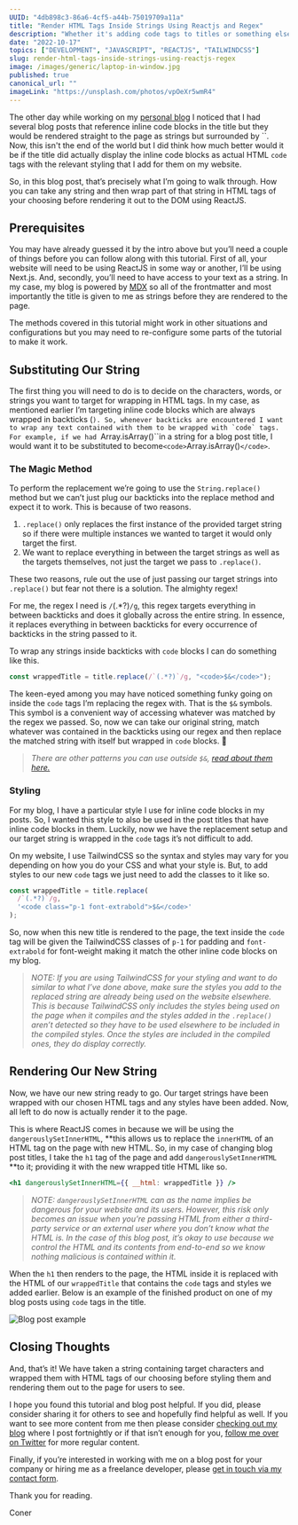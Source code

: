 ```yaml
---
UUID: "4db898c3-86a6-4cf5-a44b-75019709a11a"
title: "Render HTML Tags Inside Strings Using Reactjs and Regex"
description: "Whether it's adding code tags to titles or something else, rendering HTML inside strings can be a helpful tool. Here's how to do it in ReactJS with Regex."
date: "2022-10-17"
topics: ["DEVELOPMENT", "JAVASCRIPT", "REACTJS", "TAILWINDCSS"]
slug: render-html-tags-inside-strings-using-reactjs-regex
image: /images/generic/laptop-in-window.jpg
published: true
canonical_url: ""
imageLink: "https://unsplash.com/photos/vpOeXr5wmR4"
---
```


The other day while working on my [personal blog](https://conermurphy.com/blog) I noticed that I had several blog posts that reference inline code blocks in the title but they would be rendered straight to the page as strings but surrounded by ``. Now, this isn't the end of the world but I did think how much better would it be if the title did actually display the inline code blocks as actual HTML `code` tags with the relevant styling that I add for them on my website.

So, in this blog post, that’s precisely what I’m going to walk through. How you can take any string and then wrap part of that string in HTML tags of your choosing before rendering it out to the DOM using ReactJS.

## Prerequisites

You may have already guessed it by the intro above but you’ll need a couple of things before you can follow along with this tutorial. First of all, your website will need to be using ReactJS in some way or another, I’ll be using Next.js. And, secondly, you’ll need to have access to your text as a string. In my case, my blog is powered by [MDX](https://mdxjs.com/) so all of the frontmatter and most importantly the title is given to me as strings before they are rendered to the page.

The methods covered in this tutorial might work in other situations and configurations but you may need to re-configure some parts of the tutorial to make it work.

## Substituting Our String

The first thing you will need to do is to decide on the characters, words, or strings you want to target for wrapping in HTML tags. In my case, as mentioned earlier I’m targeting inline code blocks which are always wrapped in backticks (`` ). So, whenever backticks are encountered I want to wrap any text contained with them to be wrapped with `code` tags. For example, if we had  ``Array.isArray()``in a string for a blog post title, I would want it to be substituted to become`<code>`Array.isArray()`</code>`.

### The Magic Method

To perform the replacement we’re going to use the `String.replace()` method but we can’t just plug our backticks into the replace method and expect it to work. This is because of two reasons.

1. `.replace()` only replaces the first instance of the provided target string so if there were multiple instances we wanted to target it would only target the first.
2. We want to replace everything in between the target strings as well as the targets themselves, not just the target we pass to `.replace()`.

These two reasons, rule out the use of just passing our target strings into `.replace()` but fear not there is a solution. The almighty regex!

For me, the regex I need is `/`(.\*?)`/g`, this regex targets everything in between backticks and does it globally across the entire string. In essence, it replaces everything in between backticks for every occurrence of backticks in the string passed to it.

To wrap any strings inside backticks with `code` blocks I can do something like this.

```jsx
const wrappedTitle = title.replace(/`(.*?)`/g, "<code>$&</code>");
```

The keen-eyed among you may have noticed something funky going on inside the `code` tags I’m replacing the regex with. That is the `$&` symbols. This symbol is a convenient way of accessing whatever was matched by the regex we passed. So, now we can take our original string, match whatever was contained in the backticks using our regex and then replace the matched string with itself but wrapped in `code` blocks. 🙌

> _There are other patterns you can use outside `$&`, [read about them here.](https://developer.mozilla.org/en-US/docs/Web/JavaScript/Reference/Global_Objects/String/replace#specifying_a_string_as_the_replacement)_

### Styling

For my blog, I have a particular style I use for inline code blocks in my posts. So, I wanted this style to also be used in the post titles that have inline code blocks in them. Luckily, now we have the replacement setup and our target string is wrapped in the `code` tags it’s not difficult to add.

On my website, I use TailwindCSS so the syntax and styles may vary for you depending on how you do your CSS and what your style is. But, to add styles to our new `code` tags we just need to add the classes to it like so.

```jsx
const wrappedTitle = title.replace(
  /`(.*?)`/g,
  '<code class="p-1 font-extrabold">$&</code>'
);
```

So, now when this new title is rendered to the page, the text inside the `code` tag will be given the TailwindCSS classes of `p-1` for padding and `font-extrabold` for font-weight making it match the other inline code blocks on my blog.

> _NOTE: If you are using TailwindCSS for your styling and want to do similar to what I’ve done above, make sure the styles you add to the replaced string are already being used on the website elsewhere. This is because TailwindCSS only includes the styles being used on the page when it compiles and the styles added in the `.replace()` aren’t detected so they have to be used elsewhere to be included in the compiled styles. Once the styles are included in the compiled ones, they do display correctly._

## Rendering Our New String

Now, we have our new string ready to go. Our target strings have been wrapped with our chosen HTML tags and any styles have been added. Now, all left to do now is actually render it to the page.

This is where ReactJS comes in because we will be using the `dangerouslySetInnerHTML`, **this allows us to replace the `innerHTML` of an HTML tag on the page with new HTML. So, in my case of changing blog post titles, I take the `h1` tag of the page and add `dangerouslySetInnerHTML` **to it; providing it with the new wrapped title HTML like so.

```jsx
<h1 dangerouslySetInnerHTML={{ __html: wrappedTitle }} />
```

> _NOTE: `dangerouslySetInnerHTML` can as the name implies be dangerous for your website and its users. However, this risk only becomes an issue when you’re passing HTML from either a third-party service or an external user where you don’t know what the HTML is. In the case of this blog post, it’s okay to use because we control the HTML and its contents from end-to-end so we know nothing malicious is contained within it._

When the `h1` then renders to the page, the HTML inside it is replaced with the HTML of our `wrappedTitle` that contains the `code` tags and styles we added earlier. Below is an example of the finished product on one of my blog posts using `code` tags in the title.

![Blog post example](/images/blog/render-html-tags-strings-using-reactjs-regex/post-example.jpg)

## Closing Thoughts

And, that’s it! We have taken a string containing target characters and wrapped them with HTML tags of our choosing before styling them and rendering them out to the page for users to see.

I hope you found this tutorial and blog post helpful. If you did, please consider sharing it for others to see and hopefully find helpful as well. If you want to see more content from me then please consider [checking out my blog](https://conermurphy.com/blog) where I post fortnightly or if that isn’t enough for you, [follow me over on Twitter](https://twitter.com/mrConerMurphy/) for more regular content.

Finally, if you’re interested in working with me on a blog post for your company or hiring me as a freelance developer, please [get in touch via my contact form](https://conermurphy.com/contact).

Thank you for reading.

Coner
